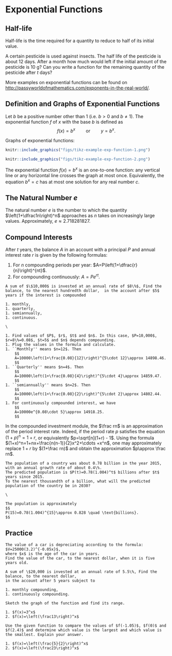 # Exponential Functions

## Half-life

::: {.rmdthink}

Half-life is the time required for a quantity to reduce to half of its initial value.

A certain pesticide is used against insects. The half life of the pesticide is about 12 days. After a month how much would left if the initial amount of the pesticide is 10 g? Can you write a function for the remaining quantity of the pesticide after $t$ days?

:::

More examples on exponential functions can be found on <http://passyworldofmathematics.com/exponents-in-the-real-world/>.

## Definition and Graphs of Exponential Functions

Let $b$ be a positive number other than $1$ (i.e. $b>0$ and $b\neq 1$). The exponential function $f$ of $x$ with the base $b$ is defined as
$$
f(x)=b^x\quad\quad\text{or}\quad\quad y=b^x.
$$

Graphs of exponential functions:

::: {.twocols}

```r

knitr::include_graphics("figs/tikz-example-exp-function-1.png")

knitr::include_graphics("figs/tikz-example-exp-function-2.png")

```

:::

::: {.rmdnote}

The exponential function $f(x)=b^x$ is an one-to-one function: any vertical line or any horizontal line crosses the graph at most once. Equivalently, the equation $b^x=c$ has at most one solution for any real number $c$.

:::

## The Natural Number $e$

The natural number $e$ is the number to which the quantity  $\left(1+\dfrac1n\right)^n$ approaches as $n$ takes on increasingly large values. Approximately,  $e\approx2.718281827$.

## Compound Interests

After $t$ years, the balance $A$ in an account with a principal $P$ and annual interest rate $r$ is given by the following formulas:

1. For $n$ compounding periods per year: $A=P\left(1+\dfrac{r}{n}\right)^{nt}$.
1. For compounding continuously: $A=Pe^{rt}$.

```example

A sum of $\$10,000$ is invested at an annual rate of $8\%$, Find the balance, to the nearest hundredth dollar,  in the account after $5$ years if the interest is compounded

1. monthly,
1. quarterly,
1. semiannually,
1. continuous.

```

```solution
\

1. Find values of $P$, $r$, $t$ and $n$. In this case, $P=10,000$, $r=8\%=0.08$, $t=5$ and $n$ depends compounding.
1. Plug the values in the formula and calculate.
1. ``Monthly'' means $n=12$. Then
    $$
    A=10000\left(1+\frac{0.08}{12}\right)^{5\cdot 12}\approx 14898.46.
    $$
1. ``Quarterly'' means $n=4$. Then
    $$
    A=10000\left(1+\frac{0.08}{4}\right)^{5\cdot 4}\approx 14859.47.
    $$
1. ``semiannually'' means $n=2$. Then
    $$
    A=10000\left(1+\frac{0.08}{2}\right)^{5\cdot 2}\approx 14802.44.
    $$
1. For continuously compounded interest, we have
    $$
    A=10000e^{0.08\cdot 5}\approx 14918.25.
    $$

```

::: {.rmdnote}

In the compounded investment module, the $\frac rn$ is an approximation of the period interest rate. Indeed, if the period rate $p$ satisfies the equation $(1+p)^n=1+r$, or equivalently $p=\sqrt[n](1+r) - 1$. Using the formula $(1+x)^n=1+nx+\frac{n(n-1)}{2}x^2+\cdots +x^n$, one may approximately replace $1+r$ by $(1+\frac rn)$ and obtain the approximation $p\approx \frac rn$.

:::

```example

The population of a country was about 0.78 billion in the year 2015, with an annual growth rate of about 0.4\%.
The predicted population is $P(t)=0.78(1.004)^t$ billions after $t$ years since 2015.
To the nearest thousandth of a billion, what will the predicted population of the country be in 2030?

```

```solution
\

The population is approximately
$$
P(15)=0.78(1.004)^{15}\approx 0.828 \quad \text{billions}.
$$

```

## Practice

```exercise

The value of a car is depreciating according to the formula: $V=25000(3.2)^{-0.05x}$,
where $x$ is the age of the car in years.
Find the value of the car, to the nearest dollar, when it is five years old.

```

```exercise

A sum of \$20,000 is invested at an annual rate of 5.5\%, Find the balance, to the nearest dollar,
in the account after 5 years subject to

1. monthly compounding,
1. continuously compounding.

```

```exercise

Sketch the graph of the function and find its range.

1. $f(x)=3^x$
2. $f(x)=\left(\frac13\right)^x$

```

```exercise

Use the given function to compare the values of $f(-1.05)$, $f(0)$ and $f(2.4)$ and determine which value is the largest and which value is the smallest. Explain your answer.

1. $f(x)=\left(\frac{5}{2}\right)^x$
2. $f(x)=\left(\frac23\right)^x$

```
